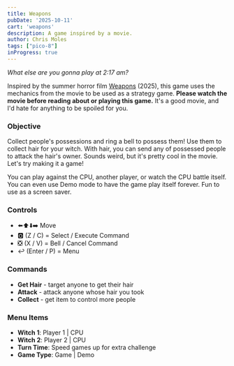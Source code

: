 ```yaml
---
title: Weapons
pubDate: '2025-10-11'
cart: 'weapons'
description: A game inspired by a movie.
author: Chris Moles
tags: ["pico-8"]
inProgress: true
---
```


_What else are you gonna play at 2:17 am?_

Inspired by the summer horror film [Weapons](https://www.imdb.com/title/tt26581740/) (2025), this game uses the mechanics from the movie to be used as a strategy game. **Please watch the movie before reading about or playing this game.** It's a good movie, and I'd hate for anything to be spoiled for you.

### Objective

Collect people's possessions and ring a bell to possess them! Use them to collect hair for your witch. With hair, you can send any of possessed people to attack the hair's owner. Sounds weird, but it's pretty cool in the movie. Let's try making it a game!

You can play against the CPU, another player, or watch the CPU battle itself. You can even use Demo mode to have the game play itself forever. Fun to use as a screen saver.

### Controls

- ⬅️⬆️⬇️➡️ Move
- 🅾️ (Z / C) = Select / Execute Command
- ❎ (X / V) = Bell / Cancel Command
- ↩️ (Enter / P) = Menu

### Commands

- **Get Hair** - target anyone to get their hair
- **Attack** - attack anyone whose hair you took
- **Collect** - get item to control more people

### Menu Items

- **Witch 1**: Player 1 | CPU
- **Witch 2**: Player 2 | CPU
- **Turn Time**: Speed games up for extra challenge
- **Game Type**: Game | Demo

